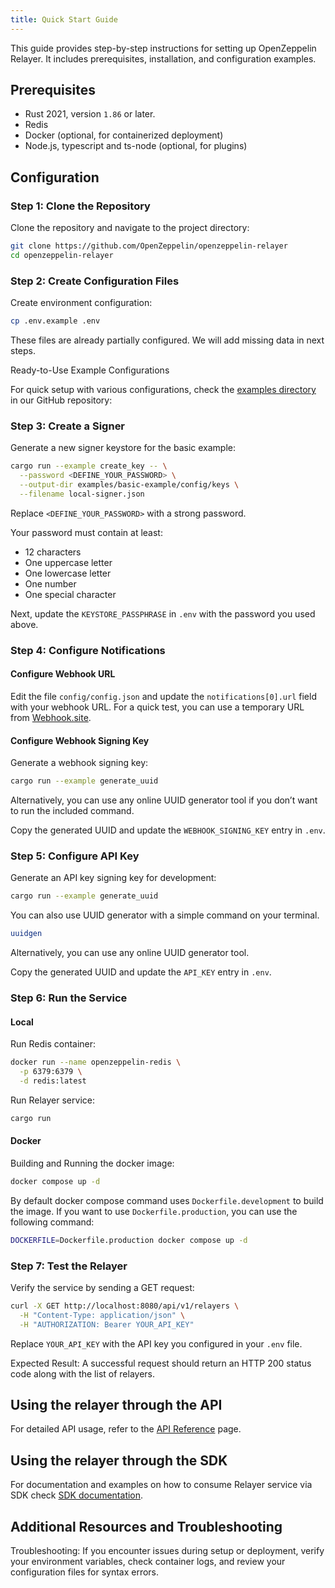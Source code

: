 ```yaml
---
title: Quick Start Guide
---
```


This guide provides step-by-step instructions for setting up OpenZeppelin Relayer. It includes prerequisites, installation, and configuration examples.

## Prerequisites

* Rust 2021, version `1.86` or later.
* Redis
* Docker (optional, for containerized deployment)
* Node.js, typescript and ts-node (optional, for plugins)

## Configuration

### Step 1: Clone the Repository

Clone the repository and navigate to the project directory:

```bash
git clone https://github.com/OpenZeppelin/openzeppelin-relayer
cd openzeppelin-relayer
```

### Step 2: Create Configuration Files

Create environment configuration:

```bash
cp .env.example .env
```

These files are already partially configured. We will add missing data in next steps.

Ready-to-Use Example Configurations

For quick setup with various configurations, check the [examples directory](https://github.com/OpenZeppelin/openzeppelin-relayer/tree/main/examples) in our GitHub repository:

### Step 3: Create a Signer

Generate a new signer keystore for the basic example:

```bash
cargo run --example create_key -- \
  --password <DEFINE_YOUR_PASSWORD> \
  --output-dir examples/basic-example/config/keys \
  --filename local-signer.json
```
Replace `<DEFINE_YOUR_PASSWORD>` with a strong password.

<Callout type='warn'>


Your password must contain at least:

* 12 characters
* One uppercase letter
* One lowercase letter
* One number
* One special character

</Callout>

Next, update the `KEYSTORE_PASSPHRASE` in `.env` with the password you used above.

### Step 4: Configure Notifications

#### Configure Webhook URL

Edit the file `config/config.json` and update the `notifications[0].url` field with your webhook URL. For a quick test, you can use a temporary URL from [Webhook.site](https://webhook.site).

#### Configure Webhook Signing Key

Generate a webhook signing key:

```bash
cargo run --example generate_uuid
```



Alternatively, you can use any online UUID generator tool if you don’t want to run the included command.


Copy the generated UUID and update the `WEBHOOK_SIGNING_KEY` entry in `.env`.

### Step 5: Configure API Key

Generate an API key signing key for development:

```bash
cargo run --example generate_uuid
```



You can also use UUID generator with a simple command on your terminal.

```bash
uuidgen
```

Alternatively, you can use any online UUID generator tool.


Copy the generated UUID and update the `API_KEY` entry in `.env`.

### Step 6: Run the Service

#### Local

Run Redis container:

```sh
docker run --name openzeppelin-redis \
  -p 6379:6379 \
  -d redis:latest
```

Run Relayer service:

```bash
cargo run
```

#### Docker

Building and Running the docker image:

```bash
docker compose up -d
```

By default docker compose command uses `Dockerfile.development` to build the image. If you want to use `Dockerfile.production`, you can use the following command:

```bash
DOCKERFILE=Dockerfile.production docker compose up -d
```

### Step 7: Test the Relayer

Verify the service by sending a GET request:

```bash
curl -X GET http://localhost:8080/api/v1/relayers \
  -H "Content-Type: application/json" \
  -H "AUTHORIZATION: Bearer YOUR_API_KEY"
```
Replace `YOUR_API_KEY` with the API key you configured in your `.env` file.

Expected Result: A successful request should return an HTTP 200 status code along with the list of relayers.

## Using the relayer through the API

For detailed API usage, refer to the [API Reference](https://release-v1-0-0%2D%2Dopenzeppelin-relayer.netlify.app/api_docs.html) page.

## Using the relayer through the SDK

For documentation and examples on how to consume Relayer service via SDK check [SDK documentation](https://github.com/OpenZeppelin/openzeppelin-relayer-sdk).

## Additional Resources and Troubleshooting

Troubleshooting: If you encounter issues during setup or deployment, verify your environment variables, check container logs, and review your configuration files for syntax errors.
